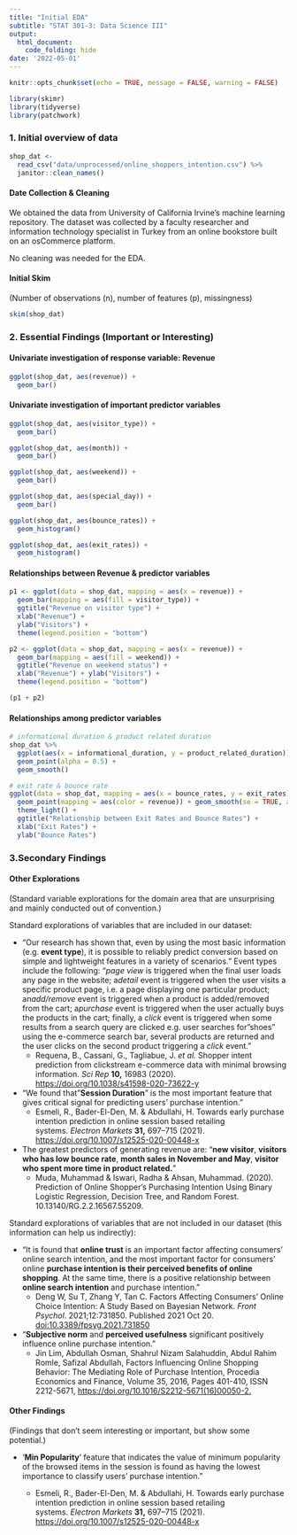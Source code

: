 ```yaml
---
title: "Initial EDA"
subtitle: "STAT 301-3: Data Science III"
output: 
  html_document: 
    code_folding: hide
date: '2022-05-01'
---
```


```r
knitr::opts_chunk$set(echo = TRUE, message = FALSE, warning = FALSE)
```

```r
library(skimr)
library(tidyverse)
library(patchwork)
```

### 1. Initial overview of data

```r
shop_dat <- 
  read_csv("data/unprocessed/online_shoppers_intention.csv") %>% 
  janitor::clean_names()
```

#### Date Collection & Cleaning

We obtained the data from University of California Irvine's machine learning repository. The dataset was collected by a faculty researcher and information technology specialist in Turkey from an online bookstore built on an osCommerce platform.

No cleaning was needed for the EDA.

#### Initial Skim

(Number of observations (n), number of features (p), missingness)

```r
skim(shop_dat)
```

### 2. Essential Findings (Important or Interesting)

#### Univariate investigation of response variable: Revenue

```r
ggplot(shop_dat, aes(revenue)) +
  geom_bar()
```

#### Univariate investigation of important predictor variables

```r
ggplot(shop_dat, aes(visitor_type)) +
  geom_bar()

ggplot(shop_dat, aes(month)) +
  geom_bar()

ggplot(shop_dat, aes(weekend)) +
  geom_bar()

ggplot(shop_dat, aes(special_day)) +
  geom_bar()

ggplot(shop_dat, aes(bounce_rates)) +
  geom_histogram()

ggplot(shop_dat, aes(exit_rates)) +
  geom_histogram()
```

#### Relationships between Revenue & predictor variables

```r
p1 <- ggplot(data = shop_dat, mapping = aes(x = revenue)) +
  geom_bar(mapping = aes(fill = visitor_type)) + 
  ggtitle("Revenue on visitor type") + 
  xlab("Revenue") + 
  ylab("Visitors") + 
  theme(legend.position = "bottom")

p2 <- ggplot(data = shop_dat, mapping = aes(x = revenue)) +
  geom_bar(mapping = aes(fill = weekend)) + 
  ggtitle("Revenue on weekend status") + 
  xlab("Revenue") + ylab("Visitors") + 
  theme(legend.position = "bottom")

(p1 + p2)
```

#### Relationships among predictor variables

```r
# informational duration & product related duration
shop_dat %>% 
  ggplot(aes(x = informational_duration, y = product_related_duration)) +
  geom_point(alpha = 0.5) +
  geom_smooth()

# exit rate & bounce rate
ggplot(data = shop_dat, mapping = aes(x = bounce_rates, y = exit_rates)) +
  geom_point(mapping = aes(color = revenue)) + geom_smooth(se = TRUE, alpha = 0.5) +
  theme_light() + 
  ggtitle("Relationship between Exit Rates and Bounce Rates") + 
  xlab("Exit Rates") + 
  ylab("Bounce Rates")
```

### 3.Secondary Findings

#### Other Explorations

(Standard variable explorations for the domain area that are unsurprising and mainly conducted out of convention.)

Standard explorations of variables that are included in our dataset:

-   "Our research has shown that, even by using the most basic information (e.g. **event type**), it is possible to reliably predict conversion based on simple and lightweight features in a variety of scenarios." Event types include the following: "*page view* is triggered when the final user loads any page in the website; a*detail* event is triggered when the user visits a specific product page, i.e. a page displaying one particular product; an*add/remove* event is triggered when a product is added/removed from the cart; a*purchase* event is triggered when the user actually buys the products in the cart; finally, a *click* event is triggered when some results from a search query are clicked e.g. user searches for "shoes" using the e-commerce search bar, several products are returned and the user clicks on the second product triggering a *click* event."
    -   Requena, B., Cassani, G., Tagliabue, J. *et al.* Shopper intent prediction from clickstream e-commerce data with minimal browsing information. *Sci Rep* **10,** 16983 (2020). <https://doi.org/10.1038/s41598-020-73622-y>
-   "We found that "**Session Duration**" is the most important feature that gives critical signal for predicting users' purchase intention."
    -   Esmeli, R., Bader-El-Den, M. & Abdullahi, H. Towards early purchase intention prediction in online session based retailing systems. *Electron Markets* **31,** 697--715 (2021). <https://doi.org/10.1007/s12525-020-00448-x>
-   The greatest predictors of generating revenue are: "**new visitor**, **visitors who has low bounce rate**, **month sales in November and May**, **visitor who spent more time in product related.**"
    -   Muda, Muhammad & Iswari, Radha & Ahsan, Muhammad. (2020). Prediction of Online Shopper's Purchasing Intention Using Binary Logistic Regression, Decision Tree, and Random Forest. 10.13140/RG.2.2.16567.55209.

Standard explorations of variables that are not included in our dataset (this information can help us indirectly):

-   "It is found that **online trust** is an important factor affecting consumers' online search intention, and the most important factor for consumers' online **purchase intention is their perceived benefits of online shopping**. At the same time, there is a positive relationship between **online search intention** and purchase intention."
    -   Deng W, Su T, Zhang Y, Tan C. Factors Affecting Consumers' Online Choice Intention: A Study Based on Bayesian Network. *Front Psychol*. 2021;12:731850. Published 2021 Oct 20. <doi:10.3389/fpsyg.2021.731850>
-   "**Subjective norm** and **perceived usefulness** significant positively influence online purchase intention."
    -   Jin Lim, Abdullah Osman, Shahrul Nizam Salahuddin, Abdul Rahim Romle, Safizal Abdullah, Factors Influencing Online Shopping Behavior: The Mediating Role of Purchase Intention, Procedia Economics and Finance, Volume 35, 2016, Pages 401-410, ISSN 2212-5671, [https://doi.org/10.1016/S2212-5671(16)00050-2.](https://doi.org/10.1016/S2212-5671(16)00050-2.)

#### Other Findings

(Findings that don't seem interesting or important, but show some potential.)

-   '**Min Popularity**' feature that indicates the value of minimum popularity of the browsed items in the session is found as having the lowest importance to classify users' purchase intention."

    -   Esmeli, R., Bader-El-Den, M. & Abdullahi, H. Towards early purchase intention prediction in online session based retailing systems. *Electron Markets* **31,** 697--715 (2021). <https://doi.org/10.1007/s12525-020-00448-x>
